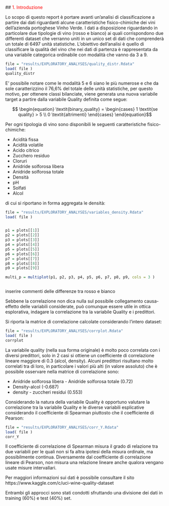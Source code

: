 ##<a name="1_Introduzione" style="pointer-events: none; cursor: default;" ><font color="red"> 1. Introduzione </font></a>


Lo scopo di questo report è portare avanti un'analisi di classificazione a partire dai dati riguardanti alcune caratteristiche fisico-chimiche dei vini dell'azienda portoghese Vinho Verde. I dati a disposizione riguardando in particolare due tipologie di vino (rosso e bianco) ai quali corrispondono due differenti dataset che verranno uniti in un unico set di dati che comprenderà un totale di 6497 unità statistiche. 
L'obiettivo dell'analisi è quello di classificare la qualità del vino che nei dati di partenza è rappresentata da una variabile categorica ordinabile con modalità che vanno da 3 a 9. 



```r
file = "results/EXPLORATORY_ANALYSES/quality_distr.Rdata"
load( file )
quality_distr
```

E' possibile notare come le modalità 5 e 6 siano le più numerose e che da sole caratterizzino il 76,6% del totale delle unità statistiche, per questo motivo, per ottenere classi bilanciate, viene generata una nuova variabile target a partire dalla variabile Quality definita come segue:

$$ \begin{equation}
  \textit{binary_quality} = 
  \begin{cases}
   1 \textit{se quality} > 5  \\ 0  \textit{altrimenti}
   \end{cases}
\end{equation}$$


Per ogni tipologia di vino sono disponibili le seguenti caratteristiche fisico-chimiche:

* Acidità fissa 
* Acidità volatile
* Acido citrico
* Zucchero residuo
* Cloruri
* Anidride solforosa libera
* Anidride solforosa totale
* Densità
* pH
* Solfati
* Alcol

di cui si riportano in forma aggregata le densità:

```r
file = "results/EXPLORATORY_ANALYSES/variables_density.Rdata"
load( file )


p1 = plots[[1]]
p2 = plots[[2]]
p3 = plots[[3]]
p4 = plots[[4]]
p5 = plots[[5]]
p6 = plots[[6]]
p7 = plots[[7]]
p8 = plots[[8]]
p9 = plots[[9]]

multi_p = multiplot(p1, p2, p3, p4, p5, p6, p7, p8, p9, cols = 3 )



```
inserire commenti delle differenze tra rosso e bianco

Sebbene la correlazione non dica nulla sul possibile collegamento causa-effetto delle variabili considerate, può comunque essere utile in ottica esplorativa, indagare la correlazione tra la variabile Quality e i predittori.

Si riporta la matrice di correlazione calcolate considerando l'intero dataset:

```r
file = "results/EXPLORATORY_ANALYSES/corrplot.Rdata"
load( file )
corrplot
```

La variabile quality (nella sua forma originale) è molto poco correlata con i diversi predittori, solo in 2 casi si ottiene un coefficiente di correlazione lineare maggiore di 0.3 (alcol, density).
Alcuni predittori risultano molto correlati tra di loro, in particolare i valori più alti (in valore assoluto) che è possibile osservare nella matrice di correlazione sono:

* Anidride solforosa libera - Anidride solforosa totale (0.72)
* Density-alcol (-0.687)
* density - zuccheri residui (0.553)

Considerando la natura della variabile Quality è opportuno valutare la correlazione tra la variabile Quality e  le diverse variabili esplicative considerando il coefficiente di Spearman piuttosto che il coefficiente di Pearson:

```r
file = "results/EXPLORATORY_ANALYSES/corr_Y.Rdata"
load( file )
corr_Y
```

Il coefficiente di correlazione di Spearman misura il grado di relazione tra due variabili per le quali non si fa altra ipotesi della misura ordinale, ma possibilmente continua.
Diversamente dal coefficiente di correlazione lineare di Pearson, non misura una relazione lineare anche qualora vengano usate misure intervallari.



Per maggiori informazioni sui dati è possibile consultare il sito
https://www.kaggle.com/c/uci-wine-quality-dataset


Entrambi gli approcci sono stati condotti sfruttando una divisione dei dati in training (60%) e test (40%) set.

